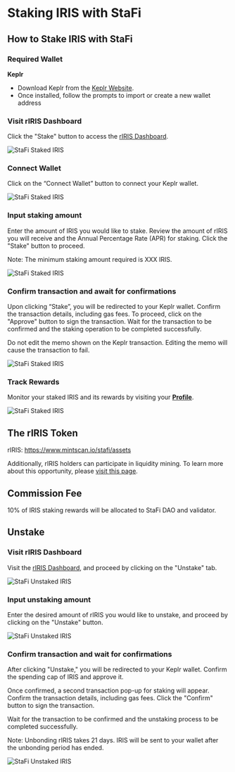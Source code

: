 # Staking IRIS with StaFi


## How to Stake IRIS with StaFi

### Required Wallet

**Keplr**

- Download Keplr from the [Keplr Website](https://www.keplr.app/).
- Once installed, follow the prompts to import or create a new wallet address

<Steps>

### Visit rIRIS Dashboard

Click the "Stake" button to access the [rIRIS Dashboard](https://app.stafi.io/gallery/cosmos/IRIS).

![StaFi Staked IRIS](/image/stakingunstakingcosmosiris_1-new.png)

### Connect Wallet

Click on the “Connect Wallet” button to connect your Keplr wallet.

![StaFi Staked IRIS](/image/stakingunstakingcosmosiris_2-new.png)

### Input staking amount

Enter the amount of IRIS you would like to stake. Review the amount of rIRIS you will receive and the Annual Percentage Rate (APR) for staking. Click the "Stake" button to proceed.

<Callout type="info">
Note: The minimum staking amount required is XXX IRIS.
<Callout>

![StaFi Staked IRIS](/image/stakingunstakingcosmosiris_4.png)

### Confirm transaction and await for confirmations

Upon clicking “Stake”, you will be redirected to your Keplr wallet. Confirm the transaction details, including gas fees. To proceed, click on the "Approve" button to sign the transaction. Wait for the transaction to be confirmed and the staking operation to be completed successfully.

<Callout type="info">
Do not edit the memo shown on the Keplr transaction. Editing the memo will cause the transaction to fail.
</Callout>

![StaFi Staked IRIS](/image/stakingunstakingcosmosiris_5.png)

### Track Rewards

Monitor your staked IRIS and its rewards by visiting your **[Profile](https://app.stafi.io/profile/cosmos)**.

![StaFi Staked IRIS](/image/stakingunstakingcosmosiris_6.png)

</Steps>

## The rIRIS Token

rIRIS: https://www.mintscan.io/stafi/assets

Additionally, rIRIS holders can participate in liquidity mining. To learn more about this opportunity, please [visit this page](https://app.stafi.io/rpool?program=lp).

## Commission Fee

10% of IRIS staking rewards will be allocated to StaFi DAO and validator.

## Unstake

<Steps>

### Visit rIRIS Dashboard

Visit the [rIRIS Dashboard](https://app.stafi.io/gallery/cosmos/IRIS), and proceed by clicking on the "Unstake" tab.

![StaFi Unstaked IRIS](/image/stakingunstakingcosmosiris_7.png)

### Input unstaking amount

Enter the desired amount of rIRIS you would like to unstake, and proceed by clicking on the "Unstake" button.

![StaFi Unstaked IRIS](/image/stakingunstakingcosmosiris_8.png)

### Confirm transaction and wait for confirmations

After clicking "Unstake," you will be redirected to your Keplr wallet. Confirm the spending cap of IRIS and approve it.

Once confirmed, a second transaction pop-up for staking will appear. Confirm the transaction details, including gas fees. Click the "Confirm" button to sign the transaction. 

Wait for the transaction to be confirmed and the unstaking process to be completed successfully.

<Callout type="info">
Note: Unbonding rIRIS takes 21 days. IRIS will be sent to your wallet after the unbonding period has ended.
</Callout>

![StaFi Unstaked IRIS](/image/stakingunstakingcosmosiris_9.png)


</Steps>

